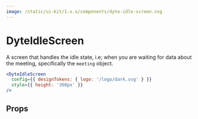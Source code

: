 ```yaml
---
image: /static/ui-kit/1.x.x/components/dyte-idle-screen.svg
---
```


# DyteIdleScreen

A screen that handles the idle state, i.e; when you are waiting for data about
the meeting, specifically the `meeting` object.

```jsx
<DyteIdleScreen
  config={{ designTokens: { logo: '/logo/dark.svg' } }}
  style={{ height: '360px' }}
/>
```

## Props

<PropsTable of="dyte-idle-screen" />
